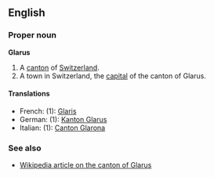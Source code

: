 ==English==
===Proper noun===
'''Glarus'''

#A [[canton]] of [[Switzerland]].
#A town in Switzerland, the [[capital]] of the canton of Glarus.

====Translations====
*French: (1): [[Glaris]]
*German: (1): [[Kanton Glarus]]
*Italian: (1): [[Canton Glarona]]

===See also===
*[[en:Canton_of_Glarus|Wikipedia article on the canton of Glarus]]